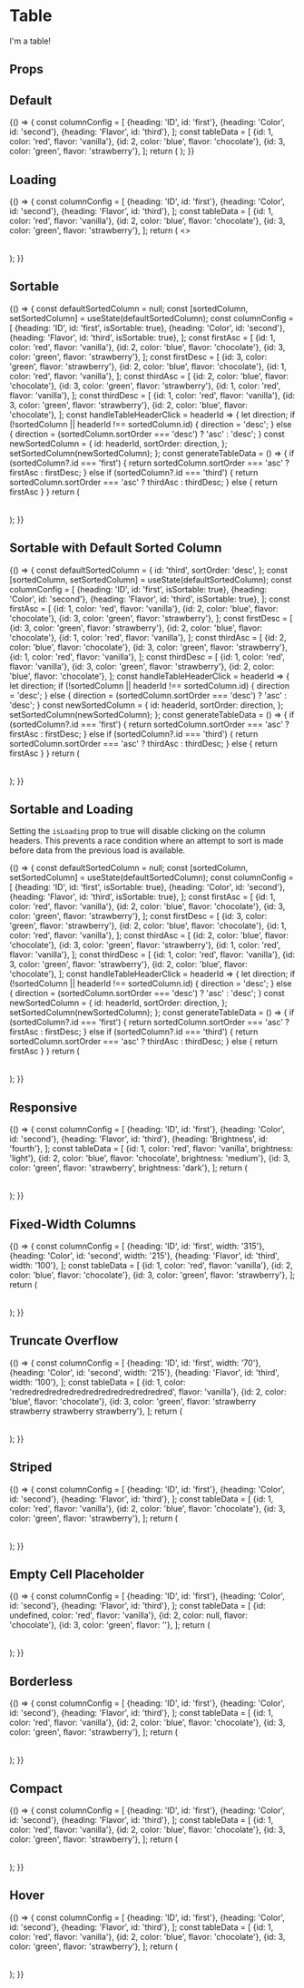 

<Meta
  title="Components/Table"
  component={Table}
  decorators={[withA11y]}
/>

# Table

I'm a table!

## Props

<Props of={Table} />

## Default

<Preview>
  <Story name="Default">
    {() => {
      const columnConfig = [
        {heading: 'ID', id: 'first'},
        {heading: 'Color', id: 'second'},
        {heading: 'Flavor', id: 'third'},
      ];
      const tableData = [
        {id: 1, color: 'red', flavor: 'vanilla'},
        {id: 2, color: 'blue', flavor: 'chocolate'},
        {id: 3, color: 'green', flavor: 'strawberry'},
      ];
      return (
        <Table
          columns={columnConfig}
          tableData={tableData}
        />
      );
    }}
  </Story>
</Preview>

## Loading

<Preview>
  <Story name="Loading">
    {() => {
      const columnConfig = [
        {heading: 'ID', id: 'first'},
        {heading: 'Color', id: 'second'},
        {heading: 'Flavor', id: 'third'},
      ];
      const tableData = [
        {id: 1, color: 'red', flavor: 'vanilla'},
        {id: 2, color: 'blue', flavor: 'chocolate'},
        {id: 3, color: 'green', flavor: 'strawberry'},
      ];
      return (
        <>
          <Table
            columns={columnConfig}
            tableData={tableData}
            isLoading
          />
        </>
      );
    }}
  </Story>
</Preview>

## Sortable

<Preview>
  <Story name="Sortable">
    {() => {
      const defaultSortedColumn = null;
      const [sortedColumn, setSortedColumn] = useState(defaultSortedColumn);
      const columnConfig = [
        {heading: 'ID', id: 'first', isSortable: true},
        {heading: 'Color', id: 'second'},
        {heading: 'Flavor', id: 'third', isSortable: true},
      ];
      const firstAsc = [
        {id: 1, color: 'red', flavor: 'vanilla'},
        {id: 2, color: 'blue', flavor: 'chocolate'},
        {id: 3, color: 'green', flavor: 'strawberry'},
      ];
      const firstDesc = [
        {id: 3, color: 'green', flavor: 'strawberry'},
        {id: 2, color: 'blue', flavor: 'chocolate'},
        {id: 1, color: 'red', flavor: 'vanilla'},
      ];
      const thirdAsc = [
        {id: 2, color: 'blue', flavor: 'chocolate'},
        {id: 3, color: 'green', flavor: 'strawberry'},
        {id: 1, color: 'red', flavor: 'vanilla'},
      ];
      const thirdDesc = [
        {id: 1, color: 'red', flavor: 'vanilla'},
        {id: 3, color: 'green', flavor: 'strawberry'},
        {id: 2, color: 'blue', flavor: 'chocolate'},
      ];
      const handleTableHeaderClick = headerId => {
        let direction;
        if (!sortedColumn || headerId !== sortedColumn.id) {
          direction = 'desc';
        } else {
          direction = (sortedColumn.sortOrder === 'desc') ? 'asc' : 'desc';
        }
        const newSortedColumn = {
          id: headerId,
          sortOrder: direction,
        };
        setSortedColumn(newSortedColumn);
      };
      const generateTableData = () => {
        if (sortedColumn?.id === 'first') {
          return sortedColumn.sortOrder === 'asc' ? firstAsc : firstDesc;
        } else if (sortedColumn?.id === 'third') {
          return sortedColumn.sortOrder === 'asc' ? thirdAsc : thirdDesc;
        } else {
          return firstAsc
        }
      }
      return (
        <Table
          columns={columnConfig}
          tableData={generateTableData()}
          onSort={handleTableHeaderClick}
          sortedColumn={sortedColumn}
          isResponsive
        />
      );
    }}
  </Story>
</Preview>

## Sortable with Default Sorted Column

<Preview>
  <Story name="Sortable with Default Sorted Column">
    {() => {
      const defaultSortedColumn = {
        id: 'third',
        sortOrder: 'desc',
      };
      const [sortedColumn, setSortedColumn] = useState(defaultSortedColumn);
      const columnConfig = [
        {heading: 'ID', id: 'first', isSortable: true},
        {heading: 'Color', id: 'second'},
        {heading: 'Flavor', id: 'third', isSortable: true},
      ];
      const firstAsc = [
        {id: 1, color: 'red', flavor: 'vanilla'},
        {id: 2, color: 'blue', flavor: 'chocolate'},
        {id: 3, color: 'green', flavor: 'strawberry'},
      ];
      const firstDesc = [
        {id: 3, color: 'green', flavor: 'strawberry'},
        {id: 2, color: 'blue', flavor: 'chocolate'},
        {id: 1, color: 'red', flavor: 'vanilla'},
      ];
      const thirdAsc = [
        {id: 2, color: 'blue', flavor: 'chocolate'},
        {id: 3, color: 'green', flavor: 'strawberry'},
        {id: 1, color: 'red', flavor: 'vanilla'},
      ];
      const thirdDesc = [
        {id: 1, color: 'red', flavor: 'vanilla'},
        {id: 3, color: 'green', flavor: 'strawberry'},
        {id: 2, color: 'blue', flavor: 'chocolate'},
      ];
      const handleTableHeaderClick = headerId => {
        let direction;
        if (!sortedColumn || headerId !== sortedColumn.id) {
          direction = 'desc';
        } else {
          direction = (sortedColumn.sortOrder === 'desc') ? 'asc' : 'desc';
        }
        const newSortedColumn = {
          id: headerId,
          sortOrder: direction,
        };
        setSortedColumn(newSortedColumn);
      };
      const generateTableData = () => {
        if (sortedColumn?.id === 'first') {
          return sortedColumn.sortOrder === 'asc' ? firstAsc : firstDesc;
        } else if (sortedColumn?.id === 'third') {
          return sortedColumn.sortOrder === 'asc' ? thirdAsc : thirdDesc;
        } else {
          return firstAsc
        }
      }
      return (
        <Table
          columns={columnConfig}
          tableData={generateTableData()}
          onSort={handleTableHeaderClick}
          sortedColumn={sortedColumn}
          isResponsive
        />
      );
    }}
  </Story>
</Preview>

## Sortable and Loading

Setting the `isLoading` prop to true will disable clicking on the column headers. This prevents a race condition where an attempt to sort is made before data from the previous load is available.

<Preview>
  <Story name="Sortable and Loading">
    {() => {
      const defaultSortedColumn = null;
      const [sortedColumn, setSortedColumn] = useState(defaultSortedColumn);
      const columnConfig = [
        {heading: 'ID', id: 'first', isSortable: true},
        {heading: 'Color', id: 'second'},
        {heading: 'Flavor', id: 'third', isSortable: true},
      ];
      const firstAsc = [
        {id: 1, color: 'red', flavor: 'vanilla'},
        {id: 2, color: 'blue', flavor: 'chocolate'},
        {id: 3, color: 'green', flavor: 'strawberry'},
      ];
      const firstDesc = [
        {id: 3, color: 'green', flavor: 'strawberry'},
        {id: 2, color: 'blue', flavor: 'chocolate'},
        {id: 1, color: 'red', flavor: 'vanilla'},
      ];
      const thirdAsc = [
        {id: 2, color: 'blue', flavor: 'chocolate'},
        {id: 3, color: 'green', flavor: 'strawberry'},
        {id: 1, color: 'red', flavor: 'vanilla'},
      ];
      const thirdDesc = [
        {id: 1, color: 'red', flavor: 'vanilla'},
        {id: 3, color: 'green', flavor: 'strawberry'},
        {id: 2, color: 'blue', flavor: 'chocolate'},
      ];
      const handleTableHeaderClick = headerId => {
        let direction;
        if (!sortedColumn || headerId !== sortedColumn.id) {
          direction = 'desc';
        } else {
          direction = (sortedColumn.sortOrder === 'desc') ? 'asc' : 'desc';
        }
        const newSortedColumn = {
          id: headerId,
          sortOrder: direction,
        };
        setSortedColumn(newSortedColumn);
      };
      const generateTableData = () => {
        if (sortedColumn?.id === 'first') {
          return sortedColumn.sortOrder === 'asc' ? firstAsc : firstDesc;
        } else if (sortedColumn?.id === 'third') {
          return sortedColumn.sortOrder === 'asc' ? thirdAsc : thirdDesc;
        } else {
          return firstAsc
        }
      }
      return (
        <Table
          columns={columnConfig}
          tableData={generateTableData()}
          onSort={handleTableHeaderClick}
          sortedColumn={sortedColumn}
          isLoading
        />
      );
    }}
  </Story>
</Preview>

## Responsive

<Preview>
  <Story name="Responsive">
    {() => {
      const columnConfig = [
        {heading: 'ID', id: 'first'},
        {heading: 'Color', id: 'second'},
        {heading: 'Flavor', id: 'third'},
        {heading: 'Brightness', id: 'fourth'},
      ];
      const tableData = [
        {id: 1, color: 'red', flavor: 'vanilla', brightness: 'light'},
        {id: 2, color: 'blue', flavor: 'chocolate', brightness: 'medium'},
        {id: 3, color: 'green', flavor: 'strawberry', brightness: 'dark'},
      ];
      return (
        <div style={{ width: '260px' }}>
          <Table
            columns={columnConfig}
            tableData={tableData}
            isResponsive
          />
        </div>
      );
    }}
  </Story>
</Preview>

## Fixed-Width Columns

<Preview>
  <Story name="Fixed-Width Columns">
    {() => {
      const columnConfig = [
        {heading: 'ID', id: 'first', width: '315'},
        {heading: 'Color', id: 'second', width: '215'},
        {heading: 'Flavor', id: 'third', width: '100'},
      ];
      const tableData = [
        {id: 1, color: 'red', flavor: 'vanilla'},
        {id: 2, color: 'blue', flavor: 'chocolate'},
        {id: 3, color: 'green', flavor: 'strawberry'},
      ];
      return (
        <Table
          columns={columnConfig}
          tableData={tableData}
          useFixedWidthColumns
        />
      );
    }}
  </Story>
</Preview>

## Truncate Overflow

<Preview>
  <Story name="Truncate Overflow">
    {() => {
      const columnConfig = [
        {heading: 'ID', id: 'first', width: '70'},
        {heading: 'Color', id: 'second', width: '215'},
        {heading: 'Flavor', id: 'third', width: '100'},
      ];
      const tableData = [
        {id: 1, color: 'redredredredredredredredredredredredred', flavor: 'vanilla'},
        {id: 2, color: 'blue', flavor: 'chocolate'},
        {id: 3, color: 'green', flavor: 'strawberry strawberry strawberry strawberry'},
      ];
      return (
        <Table
          columns={columnConfig}
          tableData={tableData}
          useFixedWidthColumns
          truncateOverflow
        />
      );
    }}
  </Story>
</Preview>

## Striped

<Preview>
  <Story name="Striped">
    {() => {
      const columnConfig = [
        {heading: 'ID', id: 'first'},
        {heading: 'Color', id: 'second'},
        {heading: 'Flavor', id: 'third'},
      ];
      const tableData = [
        {id: 1, color: 'red', flavor: 'vanilla'},
        {id: 2, color: 'blue', flavor: 'chocolate'},
        {id: 3, color: 'green', flavor: 'strawberry'},
      ];
      return (
        <Table
          columns={columnConfig}
          tableData={tableData}
          isStriped
        />
      );
    }}
  </Story>
</Preview>

## Empty Cell Placeholder

<Preview>
  <Story name="Empty Cell Placeholder">
    {() => {
      const columnConfig = [
        {heading: 'ID', id: 'first'},
        {heading: 'Color', id: 'second'},
        {heading: 'Flavor', id: 'third'},
      ];
      const tableData = [
        {id: undefined, color: 'red', flavor: 'vanilla'},
        {id: 2, color: null, flavor: 'chocolate'},
        {id: 3, color: 'green', flavor: ''},
      ];
      return (
        <Table
          columns={columnConfig}
          tableData={tableData}
          emptyCellPlaceholder="--"
        />
      );
    }}
  </Story>
</Preview>

## Borderless

<Preview>
  <Story name="Borderless">
    {() => {
      const columnConfig = [
        {heading: 'ID', id: 'first'},
        {heading: 'Color', id: 'second'},
        {heading: 'Flavor', id: 'third'},
      ];
      const tableData = [
        {id: 1, color: 'red', flavor: 'vanilla'},
        {id: 2, color: 'blue', flavor: 'chocolate'},
        {id: 3, color: 'green', flavor: 'strawberry'},
      ];
      return (
        <Table
          columns={columnConfig}
          tableData={tableData}
          isBorderless
        />
      );
    }}
  </Story>
</Preview>

## Compact

<Preview>
  <Story name="Compact">
    {() => {
      const columnConfig = [
        {heading: 'ID', id: 'first'},
        {heading: 'Color', id: 'second'},
        {heading: 'Flavor', id: 'third'},
      ];
      const tableData = [
        {id: 1, color: 'red', flavor: 'vanilla'},
        {id: 2, color: 'blue', flavor: 'chocolate'},
        {id: 3, color: 'green', flavor: 'strawberry'},
      ];
      return (
        <Table
          columns={columnConfig}
          tableData={tableData}
          isCompact
        />
      );
    }}
  </Story>
</Preview>

## Hover

<Preview>
  <Story name="Hover">
    {() => {
      const columnConfig = [
        {heading: 'ID', id: 'first'},
        {heading: 'Color', id: 'second'},
        {heading: 'Flavor', id: 'third'},
      ];
      const tableData = [
        {id: 1, color: 'red', flavor: 'vanilla'},
        {id: 2, color: 'blue', flavor: 'chocolate'},
        {id: 3, color: 'green', flavor: 'strawberry'},
      ];
      return (
        <Table
          columns={columnConfig}
          tableData={tableData}
          isStriped
          hoverableRows
        />
      );
    }}
  </Story>
</Preview>
